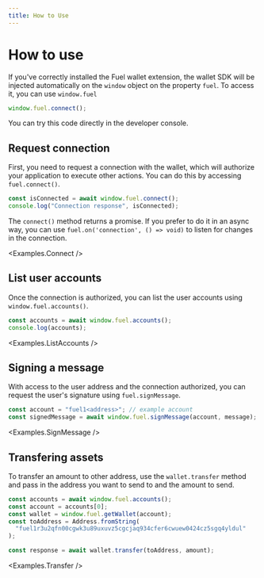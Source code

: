 ```yaml
---
title: How to Use
---
```


# How to use

<ConnectionAlert />

If you've correctly installed the Fuel wallet extension, the wallet SDK will be injected automatically on the `window` object on the property `fuel`. To access it, you can use `window.fuel`

```ts
window.fuel.connect();
```

You can try this code directly in the developer console.

## Request connection

First, you need to request a connection with the wallet, which will authorize your application to execute other actions. You can do this by accessing `fuel.connect()`.

```ts
const isConnected = await window.fuel.connect();
console.log("Connection response", isConnected);
```

The `connect()` method returns a promise. If you prefer to do it in an async way, you can use `fuel.on('connection', () => void)` to
listen for changes in the connection.

<Examples.Connect />

## List user accounts

Once the connection is authorized, you can list the user accounts using `window.fuel.accounts()`.

```ts
const accounts = await window.fuel.accounts();
console.log(accounts);
```

<Examples.ListAccounts />

## Signing a message

With access to the user address and the connection authorized, you can request the user's signature using `fuel.signMessage`.

```ts
const account = "fuel1<address>"; // example account
const signedMessage = await window.fuel.signMessage(account, message);
```

<Examples.SignMessage />

## Transfering assets

To transfer an amount to other address, use the `wallet.transfer` method and pass in the address you want to send to and the amount to send.

```ts
const accounts = await window.fuel.accounts();
const account = accounts[0];
const wallet = window.fuel.getWallet(account);
const toAddress = Address.fromString(
  "fuel1r3u2qfn00cgwk3u89uxuvz5cgcjaq934cfer6cwuew0424cz5sgq4yldul"
);

const response = await wallet.transfer(toAddress, amount);
```

<Examples.Transfer />

<CodeImport
  file="../examples/GetSelectedAccount.tsx"
  lineStart="19"
  lineEnd="20"
/>
